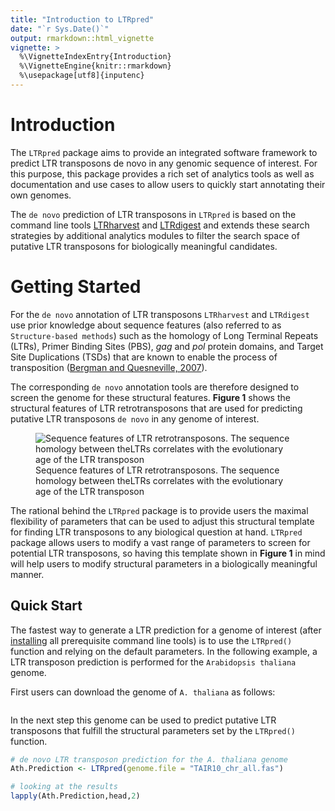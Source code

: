 ```yaml
---
title: "Introduction to LTRpred"
date: "`r Sys.Date()`"
output: rmarkdown::html_vignette
vignette: >
  %\VignetteIndexEntry{Introduction}
  %\VignetteEngine{knitr::rmarkdown}
  %\usepackage[utf8]{inputenc}
---
```


# Introduction

The `LTRpred` package aims to provide an integrated software framework to predict LTR transposons de novo in any genomic sequence of interest. For this purpose, this package provides a rich set of analytics tools as well as documentation and use cases to allow users to quickly 
start annotating their own genomes.

The `de novo` prediction of LTR transposons in `LTRpred` is based on the command line tools 
[LTRharvest](http://www.zbh.uni-hamburg.de/?id=206) and [LTRdigest](http://www.zbh.uni-hamburg.de/forschung/arbeitsgruppe-genominformatik/software/ltrdigest.html) and extends these search strategies by additional analytics
modules to filter the search space of putative LTR transposons for biologically meaningful candidates.

# Getting Started

For the `de novo` annotation of LTR transposons `LTRharvest` and `LTRdigest` use prior knowledge
about sequence features (also referred to as `Structure-based methods`) such as the homology of Long Terminal Repeats (LTRs), Primer Binding Sites (PBS), _gag_ and _pol_ protein domains, and
Target Site Duplications (TSDs) that are known to enable the process of transposition ([Bergman and Quesneville, 2007](http://bib.oxfordjournals.org/content/8/6/382.long)).

The corresponding `de novo` annotation tools are therefore designed to screen the genome for
these structural features. __Figure 1__ shows the structural features of LTR retrotransposons
that are used for predicting putative LTR transposons `de novo` in any genome of interest.

![Sequence features of LTR retrotransposons. The sequence homology between theLTRs correlates with the evolutionary age of the LTR transposon](LTRfeatures.png)

The rational behind the `LTRpred` package is to provide users the maximal flexibility of
parameters that can be used to adjust this structural template for finding LTR transposons
to any biological question at hand. `LTRpred` package allows users to modify a vast range of
parameters to screen for potential LTR transposons, so having this template shown in
__Figure 1__ in mind will help users to modify structural parameters in a biologically meaningful manner.

## Quick Start

The fastest way to generate a LTR prediction for a genome of interest (after [installing](Install.Rmd) all prerequisite command line tools) is to use the
`LTRpred()` function and relying on the default parameters. In the following example,
a LTR transposon prediction is performed for the `Arabidopsis thaliana` genome.

First users can download the genome of `A. thaliana` as follows:

```r

```

In the next step this genome can be used to predict putative LTR transposons that
fulfill the structural parameters set by the `LTRpred()` function.

```r
# de novo LTR transposon prediction for the A. thaliana genome
Ath.Prediction <- LTRpred(genome.file = "TAIR10_chr_all.fas")

# looking at the results
lapply(Ath.Prediction,head,2)
```





